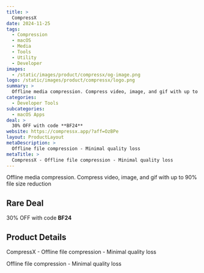 ```yaml
---
title: >
  CompressX
date: 2024-11-25
tags:
  - Compression
  - macOS
  - Media
  - Tools
  - Utility
  - Developer
images:
  - /static/images/product/compressx/og-image.png
logo: /static/images/product/compressx/logo.png
summary: >
  Offline media compression. Compress video, image, and gif with up to 90% file size reduction
categories:
  - Developer Tools
subcategories:
  - macOS Apps
deal: >
  30% OFF with code **BF24**
website: https://compressx.app/?aff=OzBPe
layout: ProductLayout
metaDescription: >
  Offline file compression - Minimal quality loss
metaTitle: >
  CompressX - Offline file compression - Minimal quality loss
---
```

Offline media compression. Compress video, image, and gif with up to 90% file size reduction

## Rare Deal

30% OFF with code **BF24**

## Product Details
CompressX - Offline file compression - Minimal quality loss

Offline file compression - Minimal quality loss
